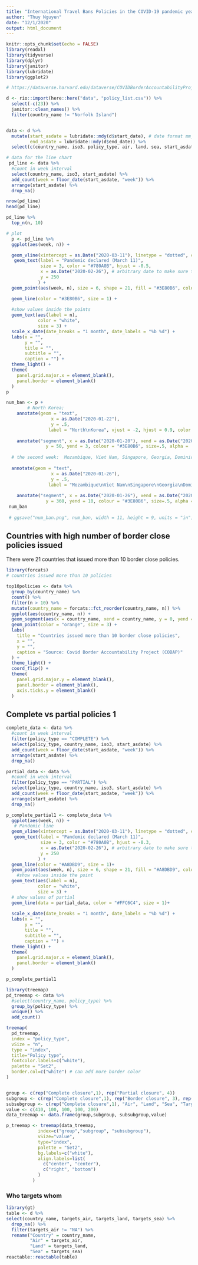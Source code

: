 ```yaml
---
title: "International Travel Bans Policies in the COVID-19 pandemic year 2020"
author: "Thuy Nguyen"
date: "12/1/2020"
output: html_document
---
```


```r
knitr::opts_chunk$set(echo = FALSE)
library(readxl)
library(tidyverse)
library(dplyr)
library(janitor)
library(lubridate)
library(ggplot2)

# https://dataverse.harvard.edu/dataverse/COVIDBorderAccountabilityProjectCOBAP downloaded March 15, 2021

d <- rio::import(here::here("data", "policy_list.csv")) %>% 
  select(-c(23)) %>% 
  janitor::clean_names() %>% 
  filter(country_name != "Norfolk Island") 


data <- d %>% 
  mutate(start_asdate = lubridate::mdy(d$start_date), # date format mm_dd_yyyy
         end_asdate = lubridate::mdy(d$end_date)) %>% 
  select(c(country_name, iso3, policy_type, air, land, sea, start_asdate, end_asdate))
```

```r
# data for the line chart
 pd_line <- data %>% 
  #count in week interval
  select(country_name, iso3, start_asdate) %>% 
  add_count(week = floor_date(start_asdate, "week")) %>% 
  arrange(start_asdate) %>% 
  drop_na()

nrow(pd_line) 
head(pd_line)

pd_line %>% 
  top_n(n, 10)

```

```r

# plot
  p <- pd_line %>% 
  ggplot(aes(week, n)) +

  geom_vline(xintercept = as.Date("2020-03-11"), linetype = "dotted", color = "#780A0B") +
   geom_text(label = "Pandemic declared (March 11)", 
             size = 3, color = "#780A0B", hjust = -0.5,
             x = as.Date("2020-02-26"), # arbitrary date to make sure the text does not cross the vline
             y = 250
            ) + 
  geom_point(aes(week, n), size = 6, shape = 21, fill = "#3E80B6", color = "#3E80B6") +

  geom_line(color = "#3E80B6", size = 1) +
  
  #show values inside the points
  geom_text(aes(label = n),
            color = "white",
            size = 3) + 
  scale_x_date(date_breaks = "1 month", date_labels = "%b %d") +
  labs(x = "",
       y = "",
       title = "", 
       subtitle = "",
       caption = "") + 
  theme_light() +
  theme(
    panel.grid.major.x = element_blank(),
    panel.border = element_blank()
  )
p
```

```r
num_ban <- p + 
        # North Korea; 
    annotate(geom = "text", 
                 x = as.Date("2020-01-22"), 
                 y = .5,
                label = "North\nKorea", vjust = -2, hjust = 0.9, color = "#3E80B6") +
                
    annotate("segment", x = as.Date("2020-01-20"), xend = as.Date("2020-01-20"), # arbitrary date
               y = 50, yend = 3, colour = "#3E80B6", size=.5, alpha = .5) +   
  
  # the second week:  Mozambique, Viet Nam, Singapore, Georgia, Dominica, Israel, Guatemala, Italy, Pakistan, Russia, Kiribati, Kyrgyzstan, Palau
 
  annotate(geom = "text", 
                 x = as.Date("2020-01-26"), 
                 y = .5,
                label = "Mozambique\nViet Nam\nSingapore\nGeorgia\nDominica\nIsrael\nGuatemala\nItaly\nPakistan\nRussia\nKiribati\nKyrgyzstan\nPalau", vjust = - 0.8, hjust = 0, color = "#3E80B6") +
                
    annotate("segment", x = as.Date("2020-01-26"), xend = as.Date("2020-01-26"), 
               y = 360, yend = 10, colour = "#3E80B6", size=.5, alpha = .5) 
 num_ban
 
 # ggsave("num_ban.png", num_ban, width = 11, height = 9, units = "in")
```

## Countries with high number of border close policies issued 

There were 21 countries that issued more than 10 border close policies. 

```r
library(forcats)
# countries issued more than 10 policies

top10policies <- data %>% 
  group_by(country_name) %>% 
  count() %>% 
  filter(n > 10) %>% 
  mutate(country_name = forcats::fct_reorder(country_name, n)) %>% 
  ggplot(aes(country_name, n)) +
  geom_segment(aes(x = country_name, xend = country_name, y = 0, yend = n), color = "skyblue") +
  geom_point(color = "orange", size = 3) +
  labs(
    title = "Countries issued more than 10 border close policies",
    x = "",
    y = "",
    caption = "Source: Covid Border Accountability Project (COBAP)"
  ) +
  theme_light() +
  coord_flip() +
  theme(
    panel.grid.major.y = element_blank(),
    panel.border = element_blank(),
    axis.ticks.y = element_blank()
  )
```

## Complete vs partial policies 1

```r
complete_data <- data %>% 
  #count in week interval
  filter(policy_type == "COMPLETE") %>% 
  select(policy_type, country_name, iso3, start_asdate) %>% 
  add_count(week = floor_date(start_asdate, "week")) %>% 
  arrange(start_asdate) %>% 
  drop_na()

partial_data <- data %>% 
  #count in week interval
  filter(policy_type == "PARTIAL") %>% 
  select(policy_type, country_name, iso3, start_asdate) %>% 
  add_count(week = floor_date(start_asdate, "week")) %>% 
  arrange(start_asdate) %>% 
  drop_na()

p_complete_partial1 <- complete_data %>% 
  ggplot(aes(week, n)) +
   # Pandemic line
  geom_vline(xintercept = as.Date("2020-03-11"), linetype = "dotted", color = "#780A0B") +
   geom_text(label = "Pandemic declared (March 11)", 
             size = 3, color = "#780A0B", hjust = -0.3,
             x = as.Date("2020-02-26"), # arbitrary date to make sure the text does not cross the vline
             y = 250
            ) + 
  geom_line(color = "#A8DBD9", size = 1)+
  geom_point(aes(week, n), size = 6, shape = 21, fill = "#A8DBD9", color = "#A8DBD9") +
    #show values inside the point
  geom_text(aes(label = n),
            color = "white",
            size = 3) +
  # show values of partial 
  geom_line(data = partial_data, color = "#FFC6C4", size = 1)+
   
  scale_x_date(date_breaks = "1 month", date_labels = "%b %d") +
  labs(x = "",
       y = "",
       title = "", 
       subtitle = "",
       caption = "") + 
  theme_light() +
  theme(
    panel.grid.major.x = element_blank(),
    panel.border = element_blank()
  )

p_complete_partial1
```

```r
library(treemap)
pd_treemap <- data %>% 
  #select(country_name, policy_type) %>% 
  group_by(policy_type) %>% 
  unique() %>% 
  add_count() 

treemap(
  pd_treemap,
  index = "policy_type",
  vSize = "n",
  type = "index",
  title="Policy type",
  fontcolor.labels=c("white"),
  palette = "Set2",
  border.col=c("white") # can add more border color
)


group <- c(rep("Complete closure",1), rep("Partial closure", 4))
subgroup <- c(rep("Complete closure",1), rep("Border closure", 3), rep("Targeted ban", 1))
subsubgroup <- c(rep("Complete closure",1), "Air", "Land", "Sea", "Targeted ban")
value <- c(410, 100, 100, 100, 200)
data_treemap <- data.frame(group,subgroup, subsubgroup,value)

p_treemap <- treemap(data_treemap,
            index=c("group","subgroup", "subsubgroup"),
            vSize="value",
            type="index",
            palette = "Set2",
            bg.labels=c("white"),
            align.labels=list(
              c("center", "center"), 
              c("right", "bottom")
            )  
          )    
```


### Who targets whom

```r
library(gt)
table <- d %>% 
select(country_name, targets_air, targets_land, targets_sea) %>% 
  drop_na() %>% 
  filter(targets_air != "NA") %>% 
  rename("Country" = country_name,
         "Air" = targets_air,
         "Land" = targets_land,
         "Sea" = targets_sea) 
reactable::reactable(table)
```

